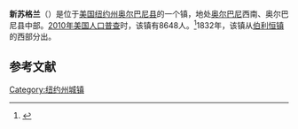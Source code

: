 {{Infobox settlement
|official_name            = 新苏格兰
|settlement_type          = 镇
|nickname                 =
|motto                    =

<!-- Images -->
|image_skyline            = Cattery - Houck.jpg
|imagesize                =
|image_caption            =
|image_flag               =
|image_seal               =

<!-- Maps -->
|image_map                 = Albany County New York incorporated and unincorporated areas New Scotland highlighted.svg
|mapsize                  = 300px
|map_caption              =

<!-- Location -->
|coordinates_region       = US-NY
|subdivision_type         = [[国家|国家]]
|subdivision_name         = [[美国|美国]]
|subdivision_type1        = [[美国行政区划|州]]
|subdivision_name1        = [[纽约州|纽约州]]
|subdivision_type2        = [[纽约州行政区划|县]]
|subdivision_name2        = [[奥尔巴尼县_(纽约州)|奥尔巴尼县]]
|government_footnotes     =
|government_type          = 
|established_title        =
|established_date         = 1832

<!-- Area -->
|unit_pref  =  Imperial
|area_footnotes           =
|area_magnitude           =
|area_total_km2           = 151.2
|area_land_km2            = 150.4
|area_water_km2           = 0.9
|area_total_sq_mi         = 58.4
|area_land_sq_mi          = 58.1
|area_water_sq_mi         = 0.3

<!-- Population -->
|population_as_of         = [[2010年美国人口普查|2010]]
|population_footnotes     =
|population_total         = 8,648
|population_density_km2   = 
|population_density_sq_mi =

<!-- General information -->
|timezone                 = [[美国东部时间|美国东部时间]]
|utc_offset               = -5
|timezone_DST             = EDT
|utc_offset_DST           = -4
|elevation_footnotes      =
|elevation_m              = 203
|elevation_ft             = 666
|latd = 42 |latm = 37 |lats = 16 |latNS = N
|longd = 73 |longm = 56 |longs = 6 |longEW = W

<!-- Area/postal codes & others -->
|postal_code_type         =
|postal_code              =
|area_code                =
|website                  =
|footnotes                =
}}
'''新苏格兰'''（{{lang-en|New Scotland}}）是位于[[美国|美国]][[纽约州|纽约州]][[奥尔巴尼县_(纽约州)|奥尔巴尼县]]的一个镇，地处[[奥尔巴尼|奥尔巴尼]]西南、奥尔巴尼县中部。[[2010年美国人口普查|2010年美国人口普查]]时，该镇有8648人。<ref name>{{cite web|url=http://factfinder2.census.gov|publisher=[[United_States_Census_Bureau|United States Census Bureau]]|title=American FactFinder|access-date=2021-12-22|archive-date=2013-09-11|archive-url=https://web.archive.org/web/20130911234518/http://factfinder2.census.gov/|dead-url=no}}</ref>1832年，该镇从[[伯利恒_(纽约州)|伯利恒镇]]的西部分出。

== 参考文献 ==
{{reflist}}

{{NY-stub}}
[[Category:纽约州城镇|Category:纽约州城镇]]